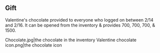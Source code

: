 {{delete|reason = copy of [[Seasonal/Chocolate 2014]]}}
==Gift==
Valentine's chocolate provided to everyone who logged on between 2/14 and 2/16. It can be opened from the inventory & provides 700{{fuel}}, 700{{ammo}}, 700{{steel}}, & 1500{{bauxite}}.
<gallery spacing="small" bordercolor="transparent" captionalign="center" hideaddbutton="true">
Chocolate.jpg|the chocolate in the inventory
Valentine chocolate icon.png|the chocolate icon
</gallery>